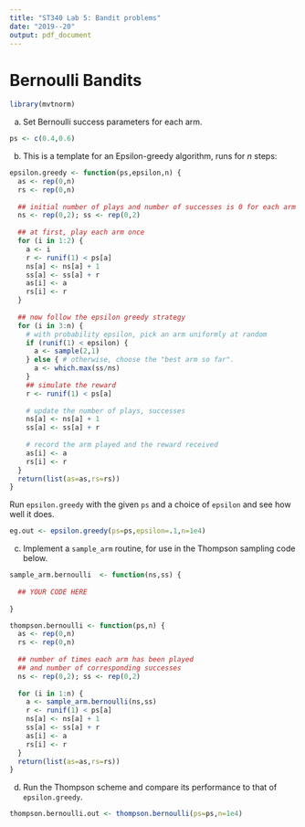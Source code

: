 ```yaml
---
title: "ST340 Lab 5: Bandit problems"
date: "2019--20"
output: pdf_document
---
```

# Bernoulli Bandits

```r
library(mvtnorm)
```
(a) Set Bernoulli success parameters for each arm.
```r
ps <- c(0.4,0.6)
```

(b) This is a template for an Epsilon-greedy algorithm, runs for $n$ steps:
```r
epsilon.greedy <- function(ps,epsilon,n) {
  as <- rep(0,n)
  rs <- rep(0,n)
  
  ## initial number of plays and number of successes is 0 for each arm
  ns <- rep(0,2); ss <- rep(0,2)
  
  ## at first, play each arm once
  for (i in 1:2) {
    a <- i
    r <- runif(1) < ps[a]
    ns[a] <- ns[a] + 1
    ss[a] <- ss[a] + r
    as[i] <- a
    rs[i] <- r
  }
  
  ## now follow the epsilon greedy strategy
  for (i in 3:n) {
    # with probability epsilon, pick an arm uniformly at random
    if (runif(1) < epsilon) {
      a <- sample(2,1)
    } else { # otherwise, choose the "best arm so far".
      a <- which.max(ss/ns)
    }
    ## simulate the reward
    r <- runif(1) < ps[a]
    
    # update the number of plays, successes
    ns[a] <- ns[a] + 1
    ss[a] <- ss[a] + r
    
    # record the arm played and the reward received
    as[i] <- a
    rs[i] <- r
  }
  return(list(as=as,rs=rs))
}
```
Run `epsilon.greedy` with the given `ps` and a choice of `epsilon` and see how well it does.
```r
eg.out <- epsilon.greedy(ps=ps,epsilon=.1,n=1e4)
```
(c) Implement a `sample_arm` routine, for use in the Thompson sampling code below.
```r
sample_arm.bernoulli  <- function(ns,ss) {
  
  ## YOUR CODE HERE
  
}
```

``` r
thompson.bernoulli <- function(ps,n) {
  as <- rep(0,n)
  rs <- rep(0,n)
  
  ## number of times each arm has been played
  ## and number of corresponding successes
  ns <- rep(0,2); ss <- rep(0,2)
  
  for (i in 1:n) {
    a <- sample_arm.bernoulli(ns,ss)
    r <- runif(1) < ps[a]
    ns[a] <- ns[a] + 1
    ss[a] <- ss[a] + r
    as[i] <- a
    rs[i] <- r
  }
  return(list(as=as,rs=rs))
}
```

(d) Run the Thompson scheme and compare its performance to that of `epsilon.greedy`.
```r
thompson.bernoulli.out <- thompson.bernoulli(ps=ps,n=1e4)
```
